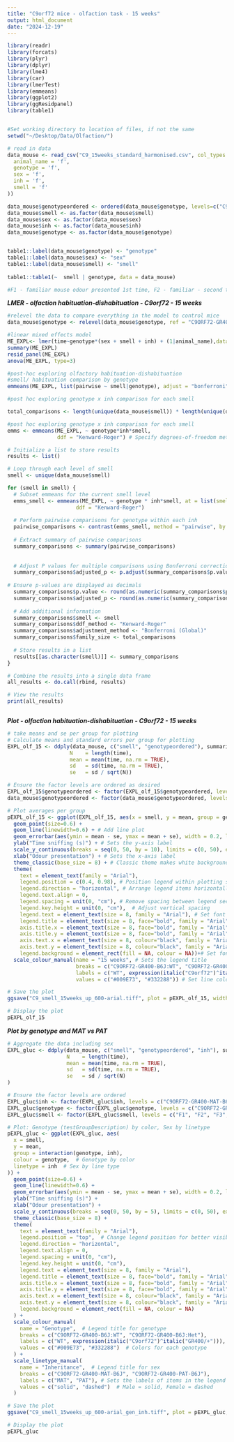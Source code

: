 ```yaml
---
title: "C9orf72 mice - olfaction task - 15 weeks"
output: html_document
date: "2024-12-19"
---
```

```r
library(readr)
library(forcats)
library(plyr)
library(dplyr)
library(lme4)
library(car)
library(lmerTest)
library(emmeans)
library(ggplot2)
library(ggResidpanel)
library(table1)


#Set working directory to location of files, if not the same
setwd("~/Desktop/Data/Olfaction/")

# read in data 
data_mouse <- read_csv("C9_15weeks_standard_harmonised.csv", col_types = cols (
  animal_name = 'f',
  genotype = 'f',
  sex = 'f',
  inh = 'f',
  smell = 'f'
))

data_mouse$genotypeordered <- ordered(data_mouse$genotype, levels=c("C9ORF72-GR400-B6J:WT", "C9ORF72-GR400-B6J:Het"))
data_mouse$smell <- as.factor(data_mouse$smell)
data_mouse$sex <- as.factor(data_mouse$sex)
data_mouse$inh <- as.factor(data_mouse$inh)
data_mouse$genotype <- as.factor(data_mouse$genotype)


table1::label(data_mouse$genotype) <- "genotype"
table1::label(data_mouse$sex) <- "sex"
table1::label(data_mouse$smell) <- "smell"
	
table1::table1(~  smell | genotype, data = data_mouse)

#F1 - familiar mouse odour presented 1st time, F2 - familiar - second time, F3 - familiar third time, N - novel mouse odour, W - water

```

***LMER - olfaction habituation-dishabituation - C9orf72 - 15 weeks***
```r
#relevel the data to compare everything in the model to control mice
data_mouse$genotype <- relevel(data_mouse$genotype, ref = "C9ORF72-GR400-B6J:WT")

#linear mixed effects model 
ME_EXPL<- lmer(time~genotype*(sex + smell + inh) + (1|animal_name),data = data_mouse)
summary(ME_EXPL)
resid_panel(ME_EXPL)
anova(ME_EXPL, type=3)

#post-hoc exploring olfactory habituation-dishabituation
#smell/ habituation comparison by genotype
emmeans(ME_EXPL, list(pairwise ~ smell|genotype), adjust = "bonferroni")

#post hoc exploring genotype x inh comparison for each smell

total_comparisons <- length(unique(data_mouse$smell)) * length(unique(data_mouse$genotype))

#post hoc exploring genotype x inh comparison for each smell
emms <- emmeans(ME_EXPL, ~ genotype*inh*smell, 
                ddf = "Kenward-Roger") # Specify degrees-of-freedom method

# Initialize a list to store results
results <- list()

# Loop through each level of smell
smell <- unique(data_mouse$smell)

for (smell in smell) {
  # Subset emmeans for the current smell level
  emms_smell <- emmeans(ME_EXPL, ~ genotype * inh*smell, at = list(smell = smell), 
                      ddf = "Kenward-Roger")
  
  # Perform pairwise comparisons for genotype within each inh
  pairwise_comparisons <- contrast(emms_smell, method = "pairwise", by = "inh")
  
  # Extract summary of pairwise comparisons
  summary_comparisons <- summary(pairwise_comparisons)
  
  
  # Adjust P values for multiple comparisons using Bonferroni correction
  summary_comparisons$adjusted_p <- p.adjust(summary_comparisons$p.value, method = "bonferroni", n = total_comparisons)
  
# Ensure p-values are displayed as decimals
  summary_comparisons$p.value <- round(as.numeric(summary_comparisons$p.value), 10)
  summary_comparisons$adjusted_p <- round(as.numeric(summary_comparisons$adjusted_p), 10)
  
  # Add additional information
  summary_comparisons$smell <- smell
  summary_comparisons$ddf_method <- "Kenward-Roger"
  summary_comparisons$adjustment_method <- "Bonferroni (Global)"
  summary_comparisons$family_size <- total_comparisons
  
  # Store results in a list
  results[[as.character(smell)]] <- summary_comparisons
}

# Combine the results into a single data frame
all_results <- do.call(rbind, results)

# View the results
print(all_results)



```
***Plot - olfaction habituation-dishabituation - C9orf72 - 15 weeks***


```r
# take means and se per group for plotting
# Calculate means and standard errors per group for plotting
EXPL_olf_15 <- ddply(data_mouse, c("smell", "genotypeordered"), summarise,
                    N    = length(time),
                    mean = mean(time, na.rm = TRUE),
                    sd   = sd(time, na.rm = TRUE),
                    se   = sd / sqrt(N))

# Ensure the factor levels are ordered as desired
EXPL_olf_15$genotypeordered <- factor(EXPL_olf_15$genotypeordered, levels = c("C9ORF72-GR400-B6J:WT", "C9ORF72-GR400-B6J:Het"))
data_mouse$genotypeordered <- factor(data_mouse$genotypeordered, levels = c("C9ORF72-GR400-B6J:WT", "C9ORF72-GR400-B6J:Het"))

# Plot averages per group
pEXPL_olf_15 <- ggplot(EXPL_olf_15, aes(x = smell, y = mean, group = genotypeordered, colour = genotypeordered)) +
  geom_point(size=0.6) + 
  geom_line(linewidth=0.6) + # Add line plot 
  geom_errorbar(aes(ymin = mean - se, ymax = mean + se), width = 0.2, linewidth=0.2, linetype="solid")+
  ylab("Time sniffing (s)") + # Sets the y-axis label
  scale_y_continuous(breaks = seq(0, 50, by = 10), limits = c(0, 50), expand = c(0, 0)) +  # Set y-axis breaks with step size of 10
  xlab("Odour presentation") + # Sets the x-axis label
  theme_classic(base_size = 8) + # Classic theme makes white background without lines, sets base font size to 14 pt
  theme(
    text = element_text(family = "Arial"),
    legend.position = c(0.4, 0.98), # Position legend within plotting space
    legend.direction = "horizontal", # Arrange legend items horizontally
    legend.text.align = 0,
    legend.spacing = unit(0, "cm"), # Remove spacing between legend sections
    legend.key.height = unit(0, "cm"),  # Adjust vertical spacing
    legend.text = element_text(size = 8, family = "Arial"), # Set font size for legend text
    legend.title = element_text(size = 8, face="bold", family = "Arial"), # Set font size for legend title
    axis.title.x = element_text(size = 8, face="bold", family = "Arial"), # Set font size for x-axis label
    axis.title.y = element_text(size = 8, face="bold", family = "Arial"), 
    axis.text.x = element_text(size = 8, colour="black", family = "Arial"), # Set font size for x-axis tick labels
    axis.text.y = element_text(size = 8, colour="black", family = "Arial"),
    legend.background = element_rect(fill = NA, colour = NA))+# Set font size for y-axis label) + # Adds a legend
  scale_colour_manual(name = "15 weeks", # Sets the legend title
                      breaks = c("C9ORF72-GR400-B6J:WT", "C9ORF72-GR400-B6J:Het"), # Sets the order of items in the legend
                      labels = c("WT", expression(italic("C9orf72")^italic("GR400/+"))), # Sets the labels of items in the legend
                      values = c("#009E73", "#332288")) # Set line colours

# Save the plot
ggsave("C9_smell_15weeks_up_600-arial.tiff", plot = pEXPL_olf_15, width = 3.5, height = 2.3, dpi = 600)  # Adjust width, height, and dpi as needed and save as an image in the folder where the code file is

# Display the plot
pEXPL_olf_15

```
***Plot by genotype and MAT vs PAT***
```r
# Aggregate the data including sex
EXPL_gluc <- ddply(data_mouse, c("smell", "genotypeordered", "inh"), summarise,
                   N    = length(time),
                   mean = mean(time, na.rm = TRUE),
                   sd   = sd(time, na.rm = TRUE),
                   se   = sd / sqrt(N)
)

# Ensure the factor levels are ordered
EXPL_gluc$inh <- factor(EXPL_gluc$inh, levels = c("C9ORF72-GR400-MAT-B6J", "C9ORF72-GR400-PAT-B6J"))
EXPL_gluc$genotype <- factor(EXPL_gluc$genotype, levels = c("C9ORF72-GR400-B6J:WT", "C9ORF72-GR400-B6J:Het"))
EXPL_gluc$smell <- factor(EXPL_gluc$smell, levels = c("F1", "F2", "F3", "N1", "N2", "N3", "W1", "W2", "W3"))

# Plot: Genotype (testGroupDescription) by color, Sex by linetype
pEXPL_gluc <- ggplot(EXPL_gluc, aes(
  x = smell, 
  y = mean, 
  group = interaction(genotype, inh), 
  colour = genotype,  # Genotype by color
  linetype = inh  # Sex by line type
)) +
  geom_point(size=0.6) + 
  geom_line(linewidth=0.6) + 
  geom_errorbar(aes(ymin = mean - se, ymax = mean + se), width = 0.2, linewidth=0.2) +
  ylab("Time sniffing (s)") + 
  xlab("Odour presentation") + 
  scale_y_continuous(breaks = seq(0, 50, by = 5), limits = c(0, 50), expand = c(0, 0)) +  
  theme_classic(base_size = 8) +
  theme(
    text = element_text(family = "Arial"),
    legend.position = "top",  # Change legend position for better visibility
    legend.direction = "horizontal",
    legend.text.align = 0,
    legend.spacing = unit(0, "cm"), 
    legend.key.height = unit(0, "cm"),  
    legend.text = element_text(size = 8, family = "Arial"), 
    legend.title = element_text(size = 8, face="bold", family = "Arial"), 
    axis.title.x = element_text(size = 8, face="bold", family = "Arial"), 
    axis.title.y = element_text(size = 8, face="bold", family = "Arial"), 
    axis.text.x = element_text(size = 8, colour="black", family = "Arial"), 
    axis.text.y = element_text(size = 8, colour="black", family = "Arial"),
    legend.background = element_rect(fill = NA, colour = NA)
  ) +
  scale_colour_manual(
    name = "Genotype",  # Legend title for genotype
    breaks = c("C9ORF72-GR400-B6J:WT", "C9ORF72-GR400-B6J:Het"),
    labels = c("WT", expression(italic("C9orf72")^italic("GR400/+"))), # Sets the labels of items in the legend
    values = c("#009E73", "#332288")  # Colors for each genotype
  ) +
  scale_linetype_manual(
    name = "Inheritance",  # Legend title for sex
    breaks = c("C9ORF72-GR400-MAT-B6J", "C9ORF72-GR400-PAT-B6J"),
    labels = c("MAT", "PAT"), # Sets the labels of items in the legend
    values = c("solid", "dashed")  # Male = solid, Female = dashed
  )

# Save the plot
ggsave("C9_smell_15weeks_up_600-arial_gen_inh.tiff", plot = pEXPL_gluc, width = 6, height = 4, dpi = 600)

# Display the plot
pEXPL_gluc

```

